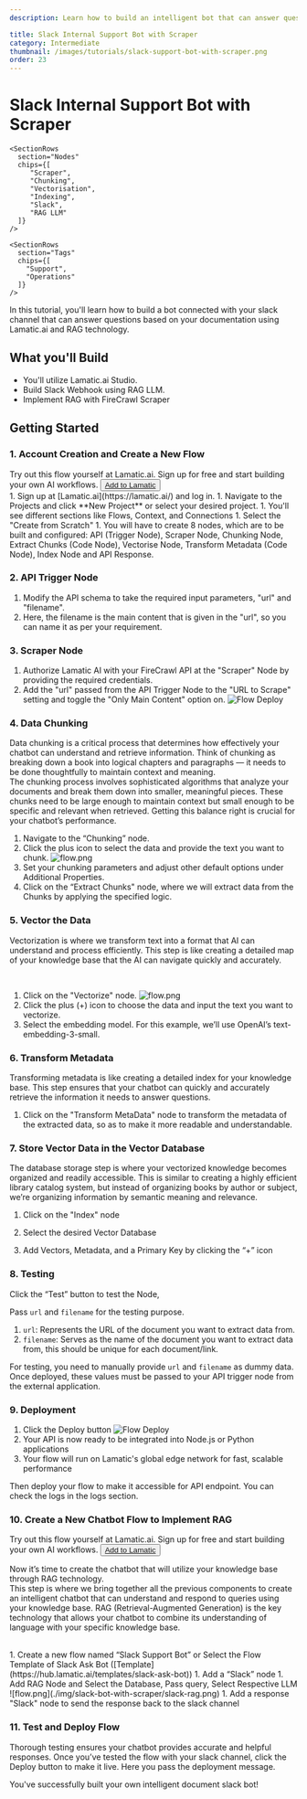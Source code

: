 ```yaml
---
description: Learn how to build an intelligent bot that can answer questions based on your documentation and RAG technology in a given Slack channel.

title: Slack Internal Support Bot with Scraper
category: Intermediate
thumbnail: /images/tutorials/slack-support-bot-with-scraper.png
order: 23
---
```


# Slack Internal Support Bot with Scraper

<div className="grid md:grid-cols-1 gap-2 mb-8">
  <div className="">
    <SectionRows 
      section="Difficulty Level" 
      chips={["Intermediate"]} 
    />
    
    <SectionRows 
      section="Nodes" 
      chips={[
         "Scraper",
         "Chunking",
         "Vectorisation",
         "Indexing",
         "Slack",
         "RAG LLM"
      ]} 
    />
    
    <SectionRows 
      section="Tags" 
      chips={[
        "Support",
        "Operations"
      ]} 
    />
  </div>
</div>

In this tutorial, you'll learn how to build a bot connected with your slack channel that can answer questions based on your documentation using Lamatic.ai and RAG technology.

## What you'll Build
- You'll utilize Lamatic.ai Studio.
- Build Slack Webhook using RAG LLM.
- Implement RAG with FireCrawl Scraper


## Getting Started


### 1. Account Creation and Create a New Flow
<div className="mt-4 mb-4">
  <Callout>
  Try out this flow yourself at Lamatic.ai. Sign up for free and start building your own AI workflows.
  <Button variant="destructive" className="mt-3" href="https://studio.lamatic.ai/_?templateSlug=vectorise-link" size="sm" asChild>
    <a href="https://studio.lamatic.ai/_?templateSlug=vectorise-link" target="_blank">Add to Lamatic</a>
  </Button>
</Callout>
</div>
1. Sign up at [Lamatic.ai](https://lamatic.ai/) and log in.
1. Navigate to the Projects and click **New Project** or select your desired project.
1. You'll see different sections like Flows, Context, and Connections
1. Select the "Create from Scratch"
1. You will have to create 8 nodes, which are to be built and configured: API (Trigger Node), Scraper Node, Chunking Node, Extract Chunks (Code Node), Vectorise Node, Transform Metadata (Code Node), Index Node and API Response.

### 2. API Trigger Node
1. Modify the API schema to take the required input parameters, "url" and "filename".
1. Here, the filename is the main content that is given in the "url", so you can name it as per your requirement.

### 3. Scraper Node
1. Authorize Lamatic AI with your FireCrawl API at the "Scraper" Node by providing the required credentials.
1. Add the "url" passed from the API Trigger Node to the "URL to Scrape" setting and toggle the "Only Main Content" option on.
    ![Flow Deploy](./img/slack-bot-with-scraper/slack-scraper.png) 
    

### 4. Data Chunking
Data chunking is a critical process that determines how effectively your chatbot can understand and retrieve information. Think of chunking as breaking down a book into logical chapters and paragraphs — it needs to be done thoughtfully to maintain context and meaning.
<br/>
The chunking process involves sophisticated algorithms that analyze your documents and break them down into smaller, meaningful pieces. These chunks need to be large enough to maintain context but small enough to be specific and relevant when retrieved. Getting this balance right is crucial for your chatbot’s performance.
<br/>

1. Navigate to the “Chunking” node.
1. Click the plus icon to select the data and provide the text you want to chunk.
    ![flow.png](./img/slack-bot-with-scraper/slack-chunking.png)
1. Set your chunking parameters and adjust other default options under Additional Properties.
1. Click on the “Extract Chunks" node, where we will extract data from the Chunks by applying the specified logic.

### 5. Vector the Data
Vectorization is where we transform text into a format that AI can understand and process efficiently. This step is like creating a detailed map of your knowledge base that the AI can navigate quickly and accurately.

<br/>

1. Click on the "Vectorize" node.
    ![flow.png](./img/slack-bot-with-scraper/slack-vectorize.png)
1. Click the plus (+) icon to choose the data and input the text you want to vectorize.
1. Select the embedding model. For this example, we’ll use OpenAI’s text-embedding-3-small.


### 6. Transform Metadata
Transforming metadata is like creating a detailed index for your knowledge base. This step ensures that your chatbot can quickly and accurately retrieve the information it needs to answer questions.
<br/>

1. Click on the "Transform MetaData" node to transform the metadata of the extracted data, so as to make it more readable and understandable.


### 7. Store Vector Data in the Vector Database
The database storage step is where your vectorized knowledge becomes organized and readily accessible. This is similar to creating a highly efficient library catalog system, but instead of organizing books by author or subject, we’re organizing information by semantic meaning and relevance.
<br/>

1. Click on the "Index" node

1. Select the desired Vector Database
1. Add Vectors, Metadata, and a Primary Key by clicking the “+” icon

### 8. Testing
Click the “Test” button to test the Node, 
<br/>

Pass `url` and `filename` for the testing purpose.
1. `url`: Represents the URL of the document you want to extract data from.
1. `filename`: Serves as the name of the document you want to extract data from, this should be unique for each document/link.

For testing, you need to manually provide `url` and `filename` as dummy data. Once deployed, these values must be passed to your API trigger node from the external application.
<br/>

### 9. Deployment

1. Click the Deploy button
   ![Flow Deploy](./img/ai-review-responder/deploy.png)
2. Your API is now ready to be integrated into Node.js or Python applications
3. Your flow will run on Lamatic's global edge network for fast, scalable performance

Then deploy your flow to make it accessible for API endpoint. You can check the logs in the logs section.

### 10. Create a New Chatbot Flow to Implement RAG
<div className="mt-4 mb-4">
  <Callout>
  Try out this flow yourself at Lamatic.ai. Sign up for free and start building your own AI workflows.
  <Button variant="destructive" className="mt-3" href="https://studio.lamatic.ai/_?templateSlug=slack-ask-bot" size="sm" asChild>
    <a href="https://studio.lamatic.ai/_?templateSlug=slack-ask-bot" target="_blank">Add to Lamatic</a>
  </Button>
</Callout>
</div>

Now it’s time to create the chatbot that will utilize your knowledge base through RAG technology.
<br/>
This step is where we bring together all the previous components to create an intelligent chatbot that can understand and respond to queries using your knowledge base. RAG (Retrieval-Augmented Generation) is the key technology that allows your chatbot to combine its understanding of language with your specific knowledge base.

<br/>
1. Create a new flow named “Slack Support Bot” or Select the Flow Template of Slack Ask Bot ([Template](https://hub.lamatic.ai/templates/slack-ask-bot))
1. Add a “Slack” node
1. Add RAG Node and Select the Database, Pass query, Select Respective LLM
    ![flow.png](./img/slack-bot-with-scraper/slack-rag.png)
1. Add a response "Slack" node to send the response back to the slack channel

### 11. Test and Deploy Flow
Thorough testing ensures your chatbot provides accurate and helpful responses. Once you’ve tested the flow with your slack channel, click the Deploy button to make it live. Here you pass the deployment message.


You've successfully built your own intelligent document slack bot!